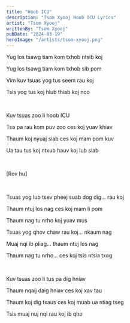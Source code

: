 ```yaml
---
title: "Hoob ICU"
description: "Tsom Xyooj Hoob ICU Lyrics"
artist: "Tsom Xyooj"
writtenBy: "Tsom Xyooj"
pubDate: "2024-03-19"
heroImage: "/artists/tsom-xyooj.png"
---
```


Yug los tsawg tiam kom txhob ntsib koj

Yug los tsawg tiam kom txhob sib pom

Vim kuv tsuas yog tus seem rau koj

Tsis yog tus koj hlub thiab koj nco

<br />

Kuv tsuas zoo li hoob ICU

Tso pa rau kom puv zoo ces koj yuav khiav

Thaum koj nyuaj siab ces koj mam pom kuv

Ua tau tus koj ntxub hauv koj lub siab

<br />

[Rov hu]

<br />

Tsuas yog lub tsev pheej suab dog dig... rau koj

Thaum ntuj los nag ces koj mam li pom

Thaum nag tu nrho koj yuav mus

Tsuas yog qhov chaw rau koj... nkaum nag

Muaj nqi ib pliag... thaum ntuj los nag

Thaum nag tu nrho... ces koj tsis ntsia txog

<br />

Kuv tsuas zoo li tus pa dig hniav

Thaum nqaij daig hniav ces koj xav tau

Thaum koj dig txaus ces koj muab ua ntiag tseg

Tsis muaj nuj nqi rau koj ib qho
